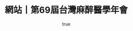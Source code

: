---
pubDate: 2025-07-03
author:
    name: Sunny Fan
    link: https://github.com/sunnisacoder

openLink: https://tsa2025.com.tw/
title: "網站丨第69屆台灣麻醉醫學年會"
description: "改版 2020 年的舊案。最大的挑戰是要研究且延續前人的寫法進行此次改版，製作全新版面、後台、以及外文語系。"
image:
    source: "@assets/images/blog/tsa.png"
    alt: "tsa"
tags: ["html", "scss", "javascript", "php","web development"]
---